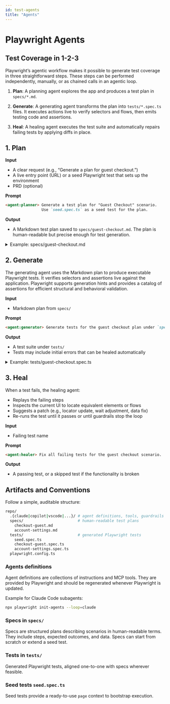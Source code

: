 ```yaml
---
id: test-agents
title: "Agents"
---
```


# Playwright Agents

## Test Coverage in 1-2-3

Playwright’s agentic workflow makes it possible to generate test coverage in three straightforward steps. These steps can be performed independently, manually, or as chained calls in an agentic loop.
1. **Plan**: A planning agent explores the app and produces a test plan in `specs/*.md`.

2. **Generate**: A generating agent transforms the plan into `tests/*.spec.ts` files. It executes actions live to verify selectors and flows, then emits testing code and assertions.

3. **Heal**: A healing agent executes the test suite and automatically repairs failing tests by applying diffs in place.

## 1. Plan

**Input**
* A clear request (e.g., “Generate a plan for guest checkout.”)
* A live entry point (URL) or a seed Playwright test that sets up the environment
* PRD (optional)

**Prompt**

```markdown
<agent:planner> Generate a test plan for "Guest Checkout" scenario.
                Use `seed.spec.ts` as a seed test for the plan.
```

**Output**
* A Markdown test plan saved to `specs/guest-checkout.md`. The plan is human-readable but precise enough for test generation.

<details>

<summary>Example: specs/guest-checkout.md</summary>

```markdown
# Feature: Guest Checkout

## Purpose
Allow a user to purchase without creating an account.

## Preconditions
- Test seed `tests/seed.spec.ts`.
- Payment sandbox credentials available via env vars.

## Scenarios

### SC-1: Add single item to cart and purchase
**Steps**
1. Open home page.
2. Search for "Wireless Mouse".
3. Open product page and add to cart.
4. Proceed to checkout as guest.
5. Fill shipping and payment details.
6. Confirm order.

**Expected**
- Cart count increments after item is added.
- Checkout page shows item, price, tax, and total.
- Order confirmation number appears; status is "Processing".

### SC-2: Tax and shipping recalculation on address change
**Steps**
1. Start checkout with a CA address.
2. Change state to NY.

**Expected**
- Tax and shipping values recalculate.

## Data
- Product SKU: `WM-123`
- Payment: sandbox card `4111 1111 1111 1111`, valid expiry, CVV `123`.

## Methodology
*Optional notes about testing methodology*
```

</details>

## 2. Generate

The generating agent uses the Markdown plan to produce executable Playwright tests. It verifies selectors and assertions live against the application. Playwright supports generation hints and provides a catalog of assertions for efficient structural and behavioral validation.

**Input**
* Markdown plan from `specs/`

**Prompt**

```markdown
<agent:generator> Generate tests for the guest checkout plan under `specs/`.
```

**Output**
* A test suite under `tests/`
* Tests may include initial errors that can be healed automatically

<details>

<summary>Example: tests/guest-checkout.spec.ts</summary>

```ts
import { test, expect } from '@playwright/test';

test.describe('Guest Checkout', () => {
  test('SC-1: add item and purchase', async ({ page }) => {
    await page.goto('/');
    await page.getByRole('searchbox', { name: /search/i }).fill('Wireless Mouse');
    await page.getByRole('button', { name: /search/i }).click();

    await page.getByRole('link', { name: /wireless mouse/i }).click();
    await page.getByRole('button', { name: /add to cart/i }).click();

    // Assertion: cart badge increments
    await expect(page.getByTestId('cart-badge')).toHaveText('1');

    await page.getByRole('link', { name: /checkout/i }).click();
    await page.getByRole('button', { name: /continue as guest/i }).click();

    // Fill checkout form
    await page.getByLabel('Email').fill(process.env.CHECKOUT_EMAIL!);
    await page.getByLabel('Full name').fill('Alex Guest');
    await page.getByLabel('Address').fill('1 Market St');
    await page.getByLabel('City').fill('San Francisco');
    await page.getByLabel('State').selectOption('CA');
    await page.getByLabel('ZIP').fill('94105');

    // Payment (sandbox)
    const frame = page.frameLocator('[data-testid="card-iframe"]');
    await frame.getByLabel('Card number').fill('4111111111111111');
    await frame.getByLabel('MM / YY').fill('12/30');
    await frame.getByLabel('CVC').fill('123');

    await page.getByRole('button', { name: /pay/i }).click();

    // Assertions: confirmation invariants
    await expect(page).toHaveURL(/\/orders\/\w+\/confirmation/);
    await expect(page.getByRole('heading', { name: /thank you/i })).toBeVisible();
    await expect(page.getByTestId('order-status')).toHaveText(/processing/i);

    // Optional visual check
    await expect(page.locator('[data-testid="order-summary"]')).toHaveScreenshot();
  });
});
```

</details>

## 3. Heal

When a test fails, the healing agent:
* Replays the failing steps
* Inspects the current UI to locate equivalent elements or flows
* Suggests a patch (e.g., locator update, wait adjustment, data fix)
* Re-runs the test until it passes or until guardrails stop the loop

**Input**
* Failing test name

**Prompt**

```markdown
<agent:healer> Fix all failing tests for the guest checkout scenario.
```

**Output**
* A passing test, or a skipped test if the functionality is broken

## Artifacts and Conventions

Follow a simple, auditable structure:

```bash
repo/
  .{claude|copilot|vscode|...}/ # agent definitions, tools, guardrails
  specs/                        # human-readable test plans
    checkout-guest.md
    account-settings.md
  tests/                        # generated Playwright tests
    seed.spec.ts
    checkout-guest.spec.ts
    account-settings.spec.ts
  playwright.config.ts
```

### Agents definitions

Agent definitions are collections of instructions and MCP tools. They are provided by Playwright and should be regenerated whenever Playwright is updated.

Example for Claude Code subagents:

```bash
npx playwright init-agents --loop=claude
```

### Specs in `specs/`

Specs are structured plans describing scenarios in human-readable terms. They include steps, expected outcomes, and data. Specs can start from scratch or extend a seed test.

### Tests in `tests/`

Generated Playwright tests, aligned one-to-one with specs wherever feasible.

### Seed tests `seed.spec.ts`

Seed tests provide a ready-to-use `page` context to bootstrap execution.


[Accessibility]: /api/class-accessibility.mdx "Accessibility"
[Android]: /api/class-android.mdx "Android"
[AndroidDevice]: /api/class-androiddevice.mdx "AndroidDevice"
[AndroidInput]: /api/class-androidinput.mdx "AndroidInput"
[AndroidSocket]: /api/class-androidsocket.mdx "AndroidSocket"
[AndroidWebView]: /api/class-androidwebview.mdx "AndroidWebView"
[APIRequest]: /api/class-apirequest.mdx "APIRequest"
[APIRequestContext]: /api/class-apirequestcontext.mdx "APIRequestContext"
[APIResponse]: /api/class-apiresponse.mdx "APIResponse"
[APIResponseAssertions]: /api/class-apiresponseassertions.mdx "APIResponseAssertions"
[Browser]: /api/class-browser.mdx "Browser"
[BrowserContext]: /api/class-browsercontext.mdx "BrowserContext"
[BrowserServer]: /api/class-browserserver.mdx "BrowserServer"
[BrowserType]: /api/class-browsertype.mdx "BrowserType"
[CDPSession]: /api/class-cdpsession.mdx "CDPSession"
[Clock]: /api/class-clock.mdx "Clock"
[ConsoleMessage]: /api/class-consolemessage.mdx "ConsoleMessage"
[Coverage]: /api/class-coverage.mdx "Coverage"
[Dialog]: /api/class-dialog.mdx "Dialog"
[Download]: /api/class-download.mdx "Download"
[Electron]: /api/class-electron.mdx "Electron"
[ElectronApplication]: /api/class-electronapplication.mdx "ElectronApplication"
[ElementHandle]: /api/class-elementhandle.mdx "ElementHandle"
[FileChooser]: /api/class-filechooser.mdx "FileChooser"
[Frame]: /api/class-frame.mdx "Frame"
[FrameLocator]: /api/class-framelocator.mdx "FrameLocator"
[GenericAssertions]: /api/class-genericassertions.mdx "GenericAssertions"
[JSHandle]: /api/class-jshandle.mdx "JSHandle"
[Keyboard]: /api/class-keyboard.mdx "Keyboard"
[Locator]: /api/class-locator.mdx "Locator"
[LocatorAssertions]: /api/class-locatorassertions.mdx "LocatorAssertions"
[Logger]: /api/class-logger.mdx "Logger"
[Mouse]: /api/class-mouse.mdx "Mouse"
[Page]: /api/class-page.mdx "Page"
[PageAssertions]: /api/class-pageassertions.mdx "PageAssertions"
[Playwright]: /api/class-playwright.mdx "Playwright"
[PlaywrightAssertions]: /api/class-playwrightassertions.mdx "PlaywrightAssertions"
[Request]: /api/class-request.mdx "Request"
[Response]: /api/class-response.mdx "Response"
[Route]: /api/class-route.mdx "Route"
[Selectors]: /api/class-selectors.mdx "Selectors"
[SnapshotAssertions]: /api/class-snapshotassertions.mdx "SnapshotAssertions"
[TimeoutError]: /api/class-timeouterror.mdx "TimeoutError"
[Touchscreen]: /api/class-touchscreen.mdx "Touchscreen"
[Tracing]: /api/class-tracing.mdx "Tracing"
[Video]: /api/class-video.mdx "Video"
[WebError]: /api/class-weberror.mdx "WebError"
[WebSocket]: /api/class-websocket.mdx "WebSocket"
[WebSocketRoute]: /api/class-websocketroute.mdx "WebSocketRoute"
[Worker]: /api/class-worker.mdx "Worker"
[Fixtures]: /api/class-fixtures.mdx "Fixtures"
[FullConfig]: /api/class-fullconfig.mdx "FullConfig"
[FullProject]: /api/class-fullproject.mdx "FullProject"
[Location]: /api/class-location.mdx "Location"
[Test]: /api/class-test.mdx "Test"
[TestConfig]: /api/class-testconfig.mdx "TestConfig"
[TestInfo]: /api/class-testinfo.mdx "TestInfo"
[TestInfoError]: /api/class-testinfoerror.mdx "TestInfoError"
[TestOptions]: /api/class-testoptions.mdx "TestOptions"
[TestProject]: /api/class-testproject.mdx "TestProject"
[TestStepInfo]: /api/class-teststepinfo.mdx "TestStepInfo"
[WorkerInfo]: /api/class-workerinfo.mdx "WorkerInfo"
[Reporter]: /api/class-reporter.mdx "Reporter"
[Suite]: /api/class-suite.mdx "Suite"
[TestCase]: /api/class-testcase.mdx "TestCase"
[TestError]: /api/class-testerror.mdx "TestError"
[TestResult]: /api/class-testresult.mdx "TestResult"
[TestStep]: /api/class-teststep.mdx "TestStep"
[Element]: https://developer.mozilla.org/en-US/docs/Web/API/element "Element"
[EvaluationArgument]: /evaluating.mdx#evaluation-argument "EvaluationArgument"
[Promise]: https://developer.mozilla.org/en-US/docs/Web/JavaScript/Reference/Global_Objects/Promise "Promise"
[iterator]: https://developer.mozilla.org/en-US/docs/Web/JavaScript/Reference/Iteration_protocols "Iterator"
[origin]: https://developer.mozilla.org/en-US/docs/Glossary/Origin "Origin"
[selector]: https://developer.mozilla.org/en-US/docs/Web/CSS/CSS_Selectors "selector"
[Serializable]: https://developer.mozilla.org/en-US/docs/Web/JavaScript/Reference/Global_Objects/JSON/stringify#Description "Serializable"
[UIEvent.detail]: https://developer.mozilla.org/en-US/docs/Web/API/UIEvent/detail "UIEvent.detail"
[UnixTime]: https://en.wikipedia.org/wiki/Unix_time "Unix Time"
[xpath]: https://developer.mozilla.org/en-US/docs/Web/XPath "xpath"

[Array]: https://developer.mozilla.org/en-US/docs/Web/JavaScript/Reference/Global_Objects/Array "Array"
[boolean]: https://developer.mozilla.org/en-US/docs/Web/JavaScript/Data_structures#Boolean_type "Boolean"
[Buffer]: https://nodejs.org/api/buffer.html#buffer_class_buffer "Buffer"
[ChildProcess]: https://nodejs.org/api/child_process.html "ChildProcess"
[Date]: https://developer.mozilla.org/en-US/docs/Web/JavaScript/Reference/Global_Objects/Date "Date"
[Error]: https://nodejs.org/api/errors.html#errors_class_error "Error"
[EventEmitter]: https://nodejs.org/api/events.html#events_class_eventemitter "EventEmitter"
[function]: https://developer.mozilla.org/en-US/docs/Web/JavaScript/Reference/Global_Objects/Function "Function"
[FormData]: https://developer.mozilla.org/en-US/docs/Web/API/FormData "FormData"
[Map]: https://developer.mozilla.org/en-US/docs/Web/JavaScript/Reference/Global_Objects/Map "Map"
[Metadata]: https://developer.mozilla.org/en-US/docs/Web/JavaScript/Reference/Global_Objects/Object "Object&lt;string, any&gt;"
[null]: https://developer.mozilla.org/en-US/docs/Web/JavaScript/Reference/Global_Objects/null "null"
[number]: https://developer.mozilla.org/en-US/docs/Web/JavaScript/Data_structures#Number_type "Number"
[Object]: https://developer.mozilla.org/en-US/docs/Web/JavaScript/Reference/Global_Objects/Object "Object"
[Promise]: https://developer.mozilla.org/en-US/docs/Web/JavaScript/Reference/Global_Objects/Promise "Promise"
[Readable]: https://nodejs.org/api/stream.html#stream_class_stream_readable "Readable"
[ReadStream]: https://nodejs.org/api/fs.html#class-fsreadstream "ReadStream"
[RegExp]: https://developer.mozilla.org/en-US/docs/Web/JavaScript/Reference/Global_Objects/RegExp "RegExp"
[string]: https://developer.mozilla.org/en-US/docs/Web/JavaScript/Data_structures#String_type "string"
[void]: https://developer.mozilla.org/en-US/docs/Web/JavaScript/Reference/Global_Objects/undefined "void"
[URL]: https://nodejs.org/api/url.html "URL"
[URLSearchParams]: https://developer.mozilla.org/en-US/docs/Web/API/URLSearchParams "URLSearchParams"

[all available image tags]: https://mcr.microsoft.com/en-us/product/playwright/about "all available image tags"
[Microsoft Artifact Registry]: https://mcr.microsoft.com/en-us/product/playwright/about "Microsoft Artifact Registry"
[Dockerfile.noble]: https://github.com/microsoft/playwright/blob/main/utils/docker/Dockerfile.noble "Dockerfile.noble"
